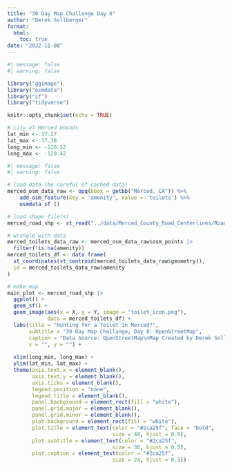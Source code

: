 ```yaml
---
title: "30 Day Map Challenge Day 8"
author: "Derek Sollberger"
format: 
  html:
    toc: true
date: "2022-11-08"
---
```


```r
#| message: false
#| warning: false

library("ggimage")
library("osmdata")
library("sf")
library("tidyverse")

knitr::opts_chunk$set(echo = TRUE)

# city of Merced bounds
lat_min <- 37.27
lat_max <- 37.38
long_min <- -120.52
long_max <- -120.42
```

```r
#| message: false
#| warning: false

# load data (be careful of cached data)
merced_osm_data_raw <- opq(bbox = getbb("Merced, CA")) %>%
    add_osm_feature(key = 'amenity', value = 'toilets') %>%
    osmdata_sf ()

# load shape file(s)
merced_road_shp <- st_read("../data/Merced_County_Road_Centerlines/Road_Centerlines.shp")
```

```r
# wrangle with data
merced_toilets_data_raw <- merced_osm_data_raw$osm_points |>
  filter(!is.na(amenity))
merced_toilets_df <- data.frame(
  st_coordinates(st_centroid(merced_toilets_data_raw$geometry)),
  id = merced_toilets_data_raw$amenity
)
```


```r
# make map
main_plot <- merced_road_shp |>
  ggplot() +
  geom_sf() +
  geom_image(aes(x = X, y = Y, image = "toilet_icon.png"),
             data = merced_toilets_df) +
  labs(title = "Hunting for a Toilet in Merced?",
       subtitle = "30 Day Map Challange, Day 8: OpenStreetMap",
       caption = "Data Source: OpenStreetMap\nMap Created by Derek Sollberger",
       x = "", y = "") +
  
  xlim(long_min, long_max) +
  ylim(lat_min, lat_max) +
  theme(axis.text.x = element_blank(),
        axis.text.y = element_blank(),
        axis.ticks = element_blank(),
        legend.position = "none",
        legend.title = element_blank(),
        panel.background = element_rect(fill = "white"),
        panel.grid.major = element_blank(),
        panel.grid.minor = element_blank(),
        plot.background = element_rect(fill = "white"),
        plot.title = element_text(color = "#2ca25f", face = "bold",
                                  size = 48, hjust = 0.5),
        plot.subtitle = element_text(color = "#2ca25f",
                                  size = 36, hjust = 0.5),
        plot.caption = element_text(color = "#2ca25f",
                                  size = 24, hjust = 0.5))
```


